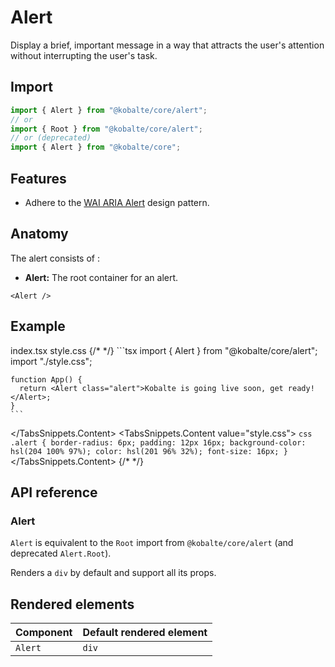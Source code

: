 
# Alert

Display a brief, important message in a way that attracts the user's attention without interrupting the user's task.

## Import

```ts
import { Alert } from "@kobalte/core/alert";
// or
import { Root } from "@kobalte/core/alert";
// or (deprecated)
import { Alert } from "@kobalte/core";
```

## Features

- Adhere to the [WAI ARIA Alert](https://www.w3.org/WAI/ARIA/apg/patterns/alert/) design pattern.

## Anatomy

The alert consists of :

- **Alert:** The root container for an alert.

```tsx
<Alert />
```

## Example

<Preview>
	<BasicExample />
</Preview>

<TabsSnippets>
  <TabsSnippets.List>
    <TabsSnippets.Trigger value="index.tsx">index.tsx</TabsSnippets.Trigger>
    <TabsSnippets.Trigger value="style.css">style.css</TabsSnippets.Trigger>
  </TabsSnippets.List>
{/* <!-- prettier-ignore-start --> */}
  <TabsSnippets.Content value="index.tsx">
    ```tsx
    import { Alert } from "@kobalte/core/alert";
    import "./style.css";

    function App() {
      return <Alert class="alert">Kobalte is going live soon, get ready!</Alert>;
    }
    ```

  </TabsSnippets.Content>
  <TabsSnippets.Content value="style.css">
    ```css
    .alert {
      border-radius: 6px;
      padding: 12px 16px;
      background-color: hsl(204 100% 97%);
      color: hsl(201 96% 32%);
      font-size: 16px;
    }
    ```
  </TabsSnippets.Content>
{/* <!-- prettier-ignore-end -->*/}
</TabsSnippets>

## API reference

### Alert

`Alert` is equivalent to the `Root` import from `@kobalte/core/alert` (and deprecated `Alert.Root`).

Renders a `div` by default and support all its props.

## Rendered elements

| Component | Default rendered element |
| :-------- | :----------------------- |
| `Alert`   | `div`                    |

